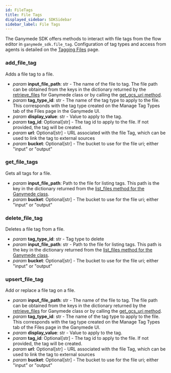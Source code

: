 ```yaml
---
id: FileTags
title: File Tags
displayed_sidebar: SDKSidebar
sidebar_label: File Tags
---
```



The Ganymede SDK offers methods to interact with file tags from the flow editor in `ganymede_sdk.file_tag`.  Configuration of tag types and access from agents is detailed on the [Tagging Files](../connectivity/Tags) page.

### add_file_tag

Adds a file tag to a file.

- _param_ **input_file_path**: str - The name of the file to tag.  The file path can be obtained from the keys in the dictionary returned by the [retrieve_files](../sdk/GanymedeClass#method-retrieve_files) for Ganymede class or by calling the [get_gcs_uri method](../sdk/GanymedeClass#method-get_gcs_uri).
- _param_ **tag_type_id**: str - The name of the tag type to apply to the file.  This corresponds with the tag type created on the Manage Tag Types tab of the Files page in the Ganymede UI.
- _param_ **display_value**: str - Value to apply to the tag.
- _param_ **tag_id**: Optional[str] - The tag id to apply to the file. If not provided, the tag will be created.
- _param_ **url**: Optional[str] - URL associated with the file Tag, which can be used to link the tag to external sources
- _param_ **bucket**: Optional[str] - The bucket to use for the file uri; either "input" or "output"

### get_file_tags

Gets all tags for a file.

- _param_ **input_file_path**: Path to the file for listing tags.  This path is the key in the dictionary returned from the [list_files method for the Ganymede class](./GanymedeClass#method-list_files).
- _param_ **bucket**: Optional[str] - The bucket to use for the file uri; either "input" or "output"

### delete_file_tag

Deletes a file tag from a file.

- _param_ **tag_type_id**: str - Tag type to delete
- _param_ **input_file_path**: str - Path to the file for listing tags.  This path is the key in the dictionary returned from the [list_files method for the Ganymede class](./GanymedeClass#method-list_files).
- _param_ **bucket**: Optional[str] - The bucket to use for the file uri; either "input" or "output"

### upsert_file_tag

Add or replace a file tag on a file.

- _param_ **input_file_path**: str - The name of the file to tag.  The file path can be obtained from the keys in the dictionary returned by the [retrieve_files](../sdk/GanymedeClass#method-retrieve_files) for Ganymede class or by calling the [get_gcs_uri method](../sdk/GanymedeClass#method-get_gcs_uri).
- _param_ **tag_type_id**: str - The name of the tag type to apply to the file.  This corresponds with the tag type created on the Manage Tag Types tab of the Files page in the Ganymede UI.
- _param_ **display_value**: str - Value to apply to the tag.
- _param_ **tag_id**: Optional[str] - The tag id to apply to the file. If not provided, the tag will be created.
- _param_ **url**: Optional[str] - URL associated with the file Tag, which can be used to link the tag to external sources
- _param_ **bucket**: Optional[str] - The bucket to use for the file uri; either "input" or "output"
